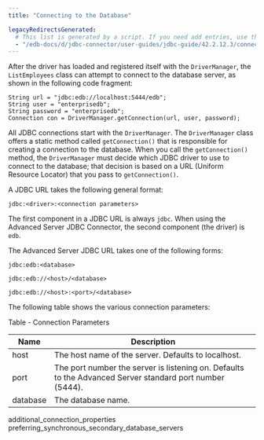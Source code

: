 ```yaml
---
title: "Connecting to the Database"

legacyRedirectsGenerated:
  # This list is generated by a script. If you need add entries, use the `legacyRedirects` key.
  - "/edb-docs/d/jdbc-connector/user-guides/jdbc-guide/42.2.12.3/connecting_to_the_database.html"
---
```


<div id="connecting_to_the_database" class="registered_link"></div>

After the driver has loaded and registered itself with the `DriverManager`, the `ListEmployees` class can attempt to connect to the database server, as shown in the following code fragment:

```text
String url = "jdbc:edb://localhost:5444/edb";
String user = "enterprisedb";
String password = "enterprisedb";
Connection con = DriverManager.getConnection(url, user, password);
```

All JDBC connections start with the `DriverManager`. The `DriverManager` class offers a static method called `getConnection()` that is responsible for creating a connection to the database. When you call the `getConnection()` method, the `DriverManager` must decide which JDBC driver to use to connect to the database; that decision is based on a URL (Uniform Resource Locator) that you pass to `getConnection()`.

A JDBC URL takes the following general format:

 `jdbc:<driver>:<connection parameters>`

The first component in a JDBC URL is always `jdbc`. When using the Advanced Server JDBC Connector, the second component (the driver) is `edb`.

The Advanced Server JDBC URL takes one of the following forms:

 `jdbc:edb:<database>`

 `jdbc:edb://<host>/<database>`

 `jdbc:edb://<host>:<port>/<database>`

The following table shows the various connection parameters:

Table - Connection Parameters

| Name     | Description                                                                                              |
| -------- | -------------------------------------------------------------------------------------------------------- |
| host     | The host name of the server. Defaults to localhost.                                                      |
| port     | The port number the server is listening on. Defaults to the Advanced Server standard port number (5444). |
| database | The database name.                                                                                       |

<div class="toctree" maxdepth="3">

additional_connection_properties preferring_synchronous_secondary_database_servers

</div>
